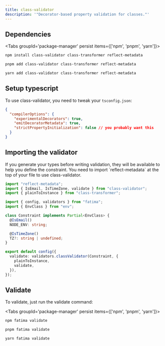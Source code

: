 ```yaml
---
title: class-validator
description: '"Decorator-based property validation for classes."'
---
```


## Dependencies

<Tabs groupId='package-manager' persist items={['npm', 'pnpm', 'yarn']}>

```bash tab="npm"
npm install class-validator class-transformer reflect-metadata
```

```bash tab="pnpm"
pnpm add class-validator class-transformer reflect-metadata
```

```bash tab="yarn"
yarn add class-validator class-transformer reflect-metadata
```

</Tabs>

## Setup typescript

To use class-validator, you need to tweak your `tsconfig.json`:

```json title="tsconfig.json"
{
  "compilerOptions": {
    "experimentalDecorators": true,
    "emitDecoratorMetadata": true,
    "strictPropertyInitialization": false // you probably want this
  }
}
```

## Importing the validator

<Callout type="info" title="Generate your types">
  If you generate your types before writing validation, they will be available
  to help you define the constraint.
</Callout>

<Callout type="warn" title="Don't forget 'reflect-metadata'">
  You need to import `reflect-metadata` at the top of your file to use
  class-validator.
</Callout>

```ts title="env.config.ts"
import "reflect-metadata";
import { IsEmail, IsTimeZone, validate } from "class-validator";
import { plainToInstance } from "class-transformer";

import { config, validators } from "fatima";
import { EnvClass } from "env";

class Constraint implements Partial<EnvClass> {
  @IsEmail()
  NODE_ENV: string;

  @IsTimeZone()
  TZ?: string | undefined;
}

export default config({
  validate: validators.classValidator(Constraint, {
    plainToInstance,
    validate,
  }),
});
```

## Validate

To validate, just run the validate command:

<Tabs groupId='package-manager' persist items={['npm', 'pnpm', 'yarn']}>

```bash tab="npm"
npm fatima validate
```

```bash tab="pnpm"
pnpm fatima validate
```

```bash tab="yarn"
yarn fatima validate
```

</Tabs>
